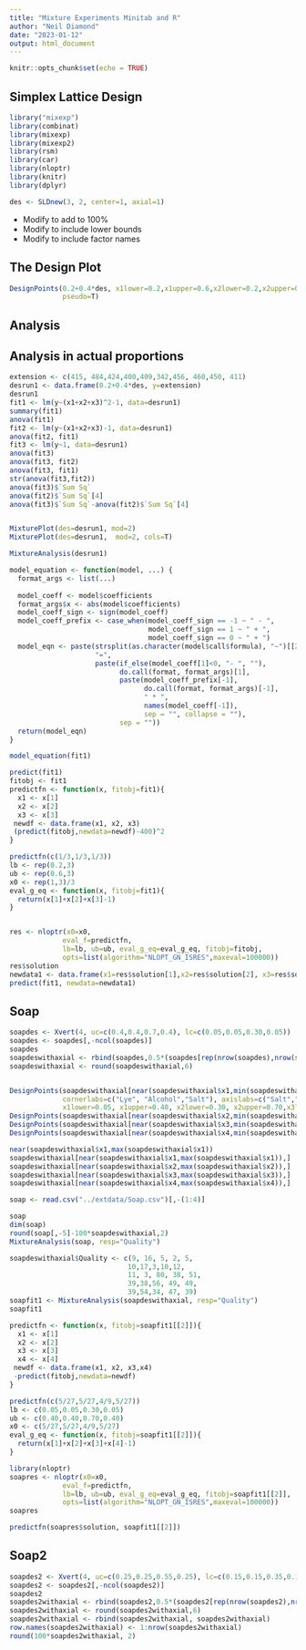 ```yaml
---
title: "Mixture Experiments Minitab and R"
author: "Neil Diamond"
date: "2023-01-12"
output: html_document
---
```


```r
knitr::opts_chunk$set(echo = TRUE)
```

## Simplex Lattice Design

```r
library("mixexp")
library(combinat)
library(mixexp)
library(mixexp2)
library(rsm)
library(car)
library(nloptr)
library(knitr)
library(dplyr)

des <- SLDnew(3, 2, center=1, axial=1)
```

* Modify to add to 100%
* Modify to include lower bounds
* Modify to include factor names

## The Design Plot

```r
DesignPoints(0.2+0.4*des, x1lower=0.2,x1upper=0.6,x2lower=0.2,x2upper=0.6,x3lower=0.2,x3upper=0.6,
             pseudo=T)
```

## Analysis



## Analysis in actual proportions

```r
extension <- c(415, 484,424,400,409,342,456, 460,450, 411)
desrun1 <- data.frame(0.2+0.4*des, y=extension)
desrun1
fit1 <- lm(y~(x1+x2+x3)^2-1, data=desrun1)
summary(fit1)
anova(fit1)
fit2 <- lm(y~(x1+x2+x3)-1, data=desrun1)
anova(fit2, fit1)
fit3 <- lm(y~1, data=desrun1)
anova(fit3)
anova(fit3, fit2)
anova(fit3, fit1)
str(anova(fit3,fit2))
anova(fit3)$`Sum Sq`
anova(fit2)$`Sum Sq`[4]
anova(fit3)$`Sum Sq`-anova(fit2)$`Sum Sq`[4]


MixturePlot(des=desrun1, mod=2)
MixturePlot(des=desrun1,  mod=2, cols=T)
```


```r


MixtureAnalysis(desrun1)
```

```r


model_equation <- function(model, ...) {
  format_args <- list(...)
  
  model_coeff <- model$coefficients
  format_args$x <- abs(model$coefficients)
  model_coeff_sign <- sign(model_coeff)
  model_coeff_prefix <- case_when(model_coeff_sign == -1 ~ " - ",
                                  model_coeff_sign == 1 ~ " + ",
                                  model_coeff_sign == 0 ~ " + ")
  model_eqn <- paste(strsplit(as.character(model$call$formula), "~")[[2]], # 'y'
                     "=",
                     paste(if_else(model_coeff[1]<0, "- ", ""),
                           do.call(format, format_args)[1],
                           paste(model_coeff_prefix[-1],
                                 do.call(format, format_args)[-1],
                                 " * ",
                                 names(model_coeff[-1]),
                                 sep = "", collapse = ""),
                           sep = ""))
  return(model_eqn)
}

model_equation(fit1)

```

```r
predict(fit1)
fitobj <- fit1
predictfn <- function(x, fitobj=fit1){
  x1 <- x[1]
  x2 <- x[2]
  x3 <- x[3]
 newdf <- data.frame(x1, x2, x3)
 (predict(fitobj,newdata=newdf)-400)^2
}

predictfn(c(1/3,1/3,1/3))
lb <- rep(0.2,3)
ub <- rep(0.6,3)
x0 <- rep(1,3)/3
eval_g_eq <- function(x, fitobj=fit1){
  return(x[1]+x[2]+x[3]-1)
}


res <- nloptr(x0=x0,
             eval_f=predictfn,
             lb=lb, ub=ub, eval_g_eq=eval_g_eq, fitobj=fitobj,
             opts=list(algorithm="NLOPT_GN_ISRES",maxeval=100000))
res$solution
newdata1 <- data.frame(x1=res$solution[1],x2=res$solution[2], x3=res$solution[3])
predict(fit1, newdata=newdata1)
```

## Soap

```r
soapdes <- Xvert(4, uc=c(0.4,0.4,0.7,0.4), lc=c(0.05,0.05,0.30,0.05))
soapdes <- soapdes[,-ncol(soapdes)]
soapdes
soapdeswithaxial <- rbind(soapdes,0.5*(soapdes[rep(nrow(soapdes),nrow(soapdes)-1),]+soapdes[-nrow(soapdes),]))
soapdeswithaxial <- round(soapdeswithaxial,6)


DesignPoints(soapdeswithaxial[near(soapdeswithaxial$x1,min(soapdeswithaxial$x1)),-1], 
             cornerlabs=c("Lye", "Alcohol","Salt"), axislabs=c("Salt","Alcohol","Lye"),
             x1lower=0.05, x1upper=0.40, x2lower=0.30, x2upper=0.70,x3lower=0.05, x3upper=0.40, pseudo=T)
DesignPoints(soapdeswithaxial[near(soapdeswithaxial$x2,min(soapdeswithaxial$x2)),-2])
DesignPoints(soapdeswithaxial[near(soapdeswithaxial$x3,min(soapdeswithaxial$x3)),-3])
DesignPoints(soapdeswithaxial[near(soapdeswithaxial$x4,min(soapdeswithaxial$x4)),-4])

near(soapdeswithaxial$x1,max(soapdeswithaxial$x1))
soapdeswithaxial[near(soapdeswithaxial$x1,max(soapdeswithaxial$x1)),]
soapdeswithaxial[near(soapdeswithaxial$x2,max(soapdeswithaxial$x2)),]
soapdeswithaxial[near(soapdeswithaxial$x3,max(soapdeswithaxial$x3)),]
soapdeswithaxial[near(soapdeswithaxial$x4,max(soapdeswithaxial$x4)),]
```

```r

soap <- read.csv("../extdata/Soap.csv")[,-(1:4)]

soap
dim(soap)
round(soap[,-5]-100*soapdeswithaxial,2)
MixtureAnalysis(soap, resp="Quality")
```

```r
soapdeswithaxial$Quality <- c(9, 16, 5, 2, 5,
                             10,17,3,10,12,
                             11, 3, 80, 38, 51,
                             39,38,56, 49, 49,
                             39,54,34, 47, 39)
soapfit1 <- MixtureAnalysis(soapdeswithaxial, resp="Quality")
soapfit1
```

```r
predictfn <- function(x, fitobj=soapfit1[[2]]){
  x1 <- x[1]
  x2 <- x[2]
  x3 <- x[3]
  x4 <- x[4]
 newdf <- data.frame(x1, x2, x3,x4)
 -predict(fitobj,newdata=newdf)
}

predictfn(c(5/27,5/27,4/9,5/27))
lb <- c(0.05,0.05,0.30,0.05)
ub <- c(0.40,0.40,0.70,0.40)
x0 <- c(5/27,5/27,4/9,5/27)
eval_g_eq <- function(x, fitobj=soapfit1[[2]]){
  return(x[1]+x[2]+x[3]+x[4]-1)
}

library(nloptr)
soapres <- nloptr(x0=x0,
             eval_f=predictfn,
             lb=lb, ub=ub, eval_g_eq=eval_g_eq, fitobj=soapfit1[[2]],
             opts=list(algorithm="NLOPT_GN_ISRES",maxeval=100000))
soapres

predictfn(soapres$solution, soapfit1[[2]])
```


## Soap2

```r
soapdes2 <- Xvert(4, uc=c(0.25,0.25,0.55,0.25), lc=c(0.15,0.15,0.35,0.15))
soapdes2 <- soapdes2[,-ncol(soapdes2)]
soapdes2
soapdes2withaxial <- rbind(soapdes2,0.5*(soapdes2[rep(nrow(soapdes2),nrow(soapdes2)-1),]+soapdes2[-nrow(soapdes2),]))
soapdes2withaxial <- round(soapdes2withaxial,6)
soapdes2withaxial <- rbind(soapdes2withaxial, soapdes2withaxial)
row.names(soapdes2withaxial) <- 1:nrow(soapdes2withaxial)
round(100*soapdes2withaxial, 2)

```
